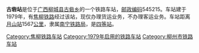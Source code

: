 {{noteTA
|1=zh-cn:始发车次; zh-hk:列車班次;
|2=zh-cn:车次; zh-hk:班次;
}}
{{Infobox China railway station 
|车站名称 = 古砦站
|车站名称拼音 = 
|车站地址 = [[广西|广西]][[柳城县|柳城县]]
|归属 = [[南宁铁路局|南宁铁路局]]
|车站等级 = [[四等站_(中铁)|四等站]]
|线路 = [[焦柳铁路|焦柳铁路]]
}}
'''古砦站'''是位于[[广西|广西]][[柳城县|柳城县]][[古砦乡|古砦乡]]的一个铁路车站，[[邮政编码|邮政编码]]545215。车站建于1979年，有[[焦柳铁路|焦柳铁路]]经过该站，现仅办理货运业务，不办理客运业务。车站距离[[月山站|月山站]]1567[[公里|公里]]，隶属[[南宁铁路局|南宁铁路局]]，是[[四等站_(中铁)|四等站]]。

{{start rail box}}
{{s-inop|[[罗笛站|罗笛站]]}}
{{s-line|[[焦柳铁路|焦柳铁路]]}}
{{s-inop|[[寨隆站|寨隆站]]}}
{{end box}}
{{焦柳铁路}}
{{铁路车站小作品}}
{{广西小作品}}

[[Category:焦柳铁路车站|Category:焦柳铁路车站]]
[[Category:1979年启用的铁路车站|Category:1979年启用的铁路车站]]
[[Category:柳州市铁路车站|Category:柳州市铁路车站]]